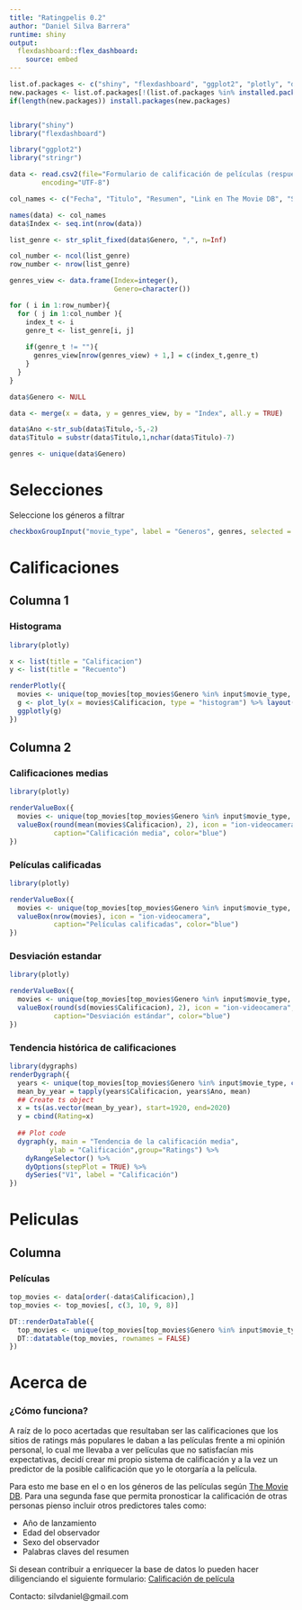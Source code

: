 ```yaml
---
title: "Ratingpelis 0.2"
author: "Daniel Silva Barrera"
runtime: shiny
output: 
  flexdashboard::flex_dashboard:
    source: embed
---
```


```r

list.of.packages <- c("shiny", "flexdashboard", "ggplot2", "plotly", "dygraphs", "stringr")
new.packages <- list.of.packages[!(list.of.packages %in% installed.packages()[,"Package"])]
if(length(new.packages)) install.packages(new.packages)


library("shiny")
library("flexdashboard")
```

```r
library("ggplot2")
library("stringr")

data <- read.csv2(file="Formulario de calificación de películas (respuestas).csv", sep = ";", header = TRUE, 
        encoding="UTF-8")

col_names <- c("Fecha", "Titulo", "Resumen", "Link en The Movie DB", "Sexo", "Edad al momento de ver la pelicula", "Calificacion", "Genero")

names(data) <- col_names
data$Index <- seq.int(nrow(data))

list_genre <- str_split_fixed(data$Genero, ",", n=Inf)

col_number <- ncol(list_genre)
row_number <- nrow(list_genre)

genres_view <- data.frame(Index=integer(),
                          Genero=character())

for ( i in 1:row_number){
  for ( j in 1:col_number ){
    index_t <- i
    genre_t <- list_genre[i, j]
    
    if(genre_t != ""){
      genres_view[nrow(genres_view) + 1,] = c(index_t,genre_t)
    }
  }
}

data$Genero <- NULL

data <- merge(x = data, y = genres_view, by = "Index", all.y = TRUE)

data$Ano <-str_sub(data$Titulo,-5,-2)
data$Titulo = substr(data$Titulo,1,nchar(data$Titulo)-7)

genres <- unique(data$Genero)
```

Selecciones {.sidebar}
===============================

Seleccione los géneros a filtrar

```r
checkboxGroupInput("movie_type", label = "Generos", genres, selected = genres)
```

Calificaciones 
=====================================

Columna 1 {data-width=200}
------------------------------------
### Histograma

```r
library(plotly)

x <- list(title = "Calificacion")
y <- list(title = "Recuento")

renderPlotly({
  movies <- unique(top_movies[top_movies$Genero %in% input$movie_type, c(1, 2, 4)])
  g <- plot_ly(x = movies$Calificacion, type = "histogram") %>% layout(xaxis = x, yaxis = y)
  ggplotly(g)
})
```

Columna 2 {data-width=300}
-------------------------------------

### Calificaciones medias

```r
library(plotly)

renderValueBox({
  movies <- unique(top_movies[top_movies$Genero %in% input$movie_type, c(1, 2, 4)])
  valueBox(round(mean(movies$Calificacion), 2), icon = "ion-videocamera", 
           caption="Calificación media", color="blue")
})

```

### Películas calificadas

```r
library(plotly)

renderValueBox({
  movies <- unique(top_movies[top_movies$Genero %in% input$movie_type, c(1, 2, 4)])
  valueBox(nrow(movies), icon = "ion-videocamera", 
           caption="Películas calificadas", color="blue")
})

```

### Desviación estandar

```r
library(plotly)

renderValueBox({
  movies <- unique(top_movies[top_movies$Genero %in% input$movie_type, c(1, 2, 4)])
  valueBox(round(sd(movies$Calificacion), 2), icon = "ion-videocamera", 
           caption="Desviación estándar", color="blue")
})

```

### Tendencia histórica de calificaciones

```r
library(dygraphs)
renderDygraph({
  years <- unique(top_movies[top_movies$Genero %in% input$movie_type, c(1, 2, 4)])
  mean_by_year = tapply(years$Calificacion, years$Ano, mean)
  ## Create ts object
  x = ts(as.vector(mean_by_year), start=1920, end=2020)
  y = cbind(Rating=x)
  
  ## Plot code
  dygraph(y, main = "Tendencia de la calificación media", 
          ylab = "Calificación",group="Ratings") %>% 
    dyRangeSelector() %>%
    dyOptions(stepPlot = TRUE) %>%
    dySeries("V1", label = "Calificación")
})
```

Peliculas
===================================== 

Columna {.tabset .tabset-fade}
-------------------------------------

### Películas

```r

top_movies <- data[order(-data$Calificacion),]
top_movies <- top_movies[, c(3, 10, 9, 8)]

DT::renderDataTable({
  top_movies <- unique(top_movies[top_movies$Genero %in% input$movie_type, c(1, 2, 4)])
  DT::datatable(top_movies, rownames = FALSE)
})
```

Acerca de
===================================== 

### ¿Cómo funciona?

A raíz de lo poco acertadas que resultaban ser las calificaciones que los sitios de ratings más populares le daban a las películas frente a mi opinión personal, lo cual me llevaba a ver películas que no satisfacían mis expectativas, decidí crear mi propio sistema de calificación y a la vez un predictor de la posible calificación que yo le otorgaría a la película.

Para esto me base en el o en los géneros de las películas según [The Movie DB](https://www.themoviedb.org/). Para una segunda fase que permita pronosticar la calificación de otras personas pienso incluir otros predictores tales como: 

* Año de lanzamiento
* Edad del observador
* Sexo del observador
* Palabras claves del resumen

Si desean contribuir a enriquecer la base de datos lo pueden hacer diligenciando el siguiente formulario: [Calificación de película](https://forms.gle/y6bMuf16cKmyD6549)

Contacto: silvdaniel@gmail.com
